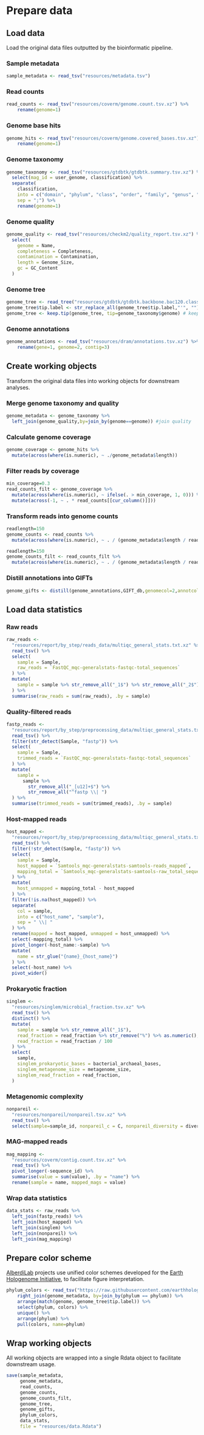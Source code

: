 # Prepare data

## Load data

Load the original data files outputted by the bioinformatic pipeline.

### Sample metadata

```r
sample_metadata <- read_tsv("resources/metadata.tsv")
```

### Read counts

```r
read_counts <- read_tsv("resources/coverm/genome.count.tsv.xz") %>%
    rename(genome=1)
```

### Genome base hits

```r
genome_hits <- read_tsv("resources/coverm/genome.covered_bases.tsv.xz") %>%
    rename(genome=1)
```

### Genome taxonomy

```r
genome_taxonomy <- read_tsv("resources/gtdbtk/gtdbtk.summary.tsv.xz") %>%
  select(mag_id = user_genome, classification) %>%
  separate(
    classification,
    into = c("domain", "phylum", "class", "order", "family", "genus", "species"),
    sep = ";") %>%
    rename(genome=1)
```

### Genome quality

```r
genome_quality <- read_tsv("resources/checkm2/quality_report.tsv.xz") %>%
  select(
    genome = Name, 
    completeness = Completeness, 
    contamination = Contamination,
    length = Genome_Size, 
    gc = GC_Content
  )
```

### Genome tree

```r
genome_tree <- read_tree("resources/gtdbtk/gtdbtk.backbone.bac120.classify.tree")
genome_tree$tip.label <- str_replace_all(genome_tree$tip.label,"'", "") #remove single quotes in MAG names
genome_tree <- keep.tip(genome_tree, tip=genome_taxonomy$genome) # keep only MAG tips
```

### Genome annotations

```r
genome_annotations <- read_tsv("resources/dram/annotations.tsv.xz") %>%
    rename(gene=1, genome=2, contig=3)
```

## Create working objects

Transform the original data files into working objects for downstream analyses.

### Merge genome taxonomy and quality

```r
genome_metadata <- genome_taxonomy %>%
  left_join(genome_quality,by=join_by(genome==genome)) #join quality
```

### Calculate genome coverage

```r
genome_coverage <- genome_hits %>%
  mutate(across(where(is.numeric), ~ ./genome_metadata$length))
```

### Filter reads by coverage

```r
min_coverage=0.3
read_counts_filt <- genome_coverage %>%
  mutate(across(where(is.numeric), ~ ifelse(. > min_coverage, 1, 0))) %>%
  mutate(across(-1, ~ . * read_counts[[cur_column()]])) 
```

### Transform reads into genome counts

```r
readlength=150
genome_counts <- read_counts %>%
  mutate(across(where(is.numeric), ~ . / (genome_metadata$length / readlength) ))
```

```r
readlength=150
genome_counts_filt <- read_counts_filt %>%
  mutate(across(where(is.numeric), ~ . / (genome_metadata$length / readlength) ))
```

### Distill annotations into GIFTs 

```r
genome_gifts <- distill(genome_annotations,GIFT_db,genomecol=2,annotcol=c(9,10,19), verbosity=F)
```

## Load data statistics

### Raw reads

```r
raw_reads <-
  "resources/report/by_step/reads_data/multiqc_general_stats.txt.xz" %>%
  read_tsv() %>%
  select(
    sample = Sample,
    raw_reads = `FastQC_mqc-generalstats-fastqc-total_sequences`
  ) %>%
  mutate(
    sample = sample %>% str_remove_all("_1$") %>% str_remove_all("_2$")
  ) %>%
  summarise(raw_reads = sum(raw_reads), .by = sample)
```

### Quality-filtered reads

```r
fastp_reads <-
  "resources/report/by_step/preprocessing_data/multiqc_general_stats.txt.xz" %>%
  read_tsv() %>%
  filter(str_detect(Sample, "fastp")) %>%
  select(
    sample = Sample,
    trimmed_reads = `FastQC_mqc-generalstats-fastqc-total_sequences`
  ) %>%
  mutate(
    sample =
      sample %>%
        str_remove_all("_[u12]+$") %>%
        str_remove_all("^fastp \\| ")
  ) %>%
  summarise(trimmed_reads = sum(trimmed_reads), .by = sample)
```

### Host-mapped reads

```r
host_mapped <-
  "resources/report/by_step/preprocessing_data/multiqc_general_stats.txt.xz" %>%
  read_tsv() %>%
  filter(!str_detect(Sample, "fastp")) %>%
  select(
    sample = Sample,
    host_mapped = `Samtools_mqc-generalstats-samtools-reads_mapped`,
    mapping_total = `Samtools_mqc-generalstats-samtools-raw_total_sequences`
  ) %>%
  mutate(
    host_unmapped = mapping_total - host_mapped
  ) %>%
  filter(!is.na(host_mapped)) %>%
  separate(
    col = sample,
    into = c("host_name", "sample"),
    sep = " \\| "
  ) %>%
  rename(mapped = host_mapped, unmapped = host_unmapped) %>%
  select(-mapping_total) %>%
  pivot_longer(-host_name:-sample) %>%
  mutate(
    name = str_glue("{name}_{host_name}")
  ) %>%
  select(-host_name) %>%
  pivot_wider()
```

### Prokaryotic fraction

```r
singlem <-
  "resources/singlem/microbial_fraction.tsv.xz" %>%
  read_tsv() %>%
  distinct() %>%
  mutate(
    sample = sample %>% str_remove_all("_1$"),
    read_fraction = read_fraction %>% str_remove("%") %>% as.numeric(),
    read_fraction = read_fraction / 100
  ) %>%
  select(
    sample,
    singlem_prokaryotic_bases = bacterial_archaeal_bases,
    singlem_metagenome_size = metagenome_size,
    singlem_read_fraction = read_fraction,
  )
```

### Metagenomic complexity

```r
nonpareil <-
  "resources/nonpareil/nonpareil.tsv.xz" %>%
  read_tsv() %>%
  select(sample=sample_id, nonpareil_c = C, nonpareil_diversity = diversity)
```

### MAG-mapped reads

```r
mag_mapping <-
  "resources/coverm/contig.count.tsv.xz" %>%
  read_tsv() %>%
  pivot_longer(-sequence_id) %>%
  summarise(value = sum(value), .by = "name") %>%
  rename(sample = name, mapped_mags = value)
```

### Wrap data statistics

```r
data_stats <- raw_reads %>%
  left_join(fastp_reads) %>%
  left_join(host_mapped) %>%
  left_join(singlem) %>%
  left_join(nonpareil) %>%
  left_join(mag_mapping)
```

## Prepare color scheme

[AlberdiLab](www.alberdilab.dk) projects use unified color schemes developed for the [Earth Hologenome Initiative](www.earthhologenome.org), to facilitate figure interpretation.

```r
phylum_colors <- read_tsv("https://raw.githubusercontent.com/earthhologenome/EHI_taxonomy_colour/main/ehi_phylum_colors.tsv") %>%
    right_join(genome_metadata, by=join_by(phylum == phylum)) %>%
    arrange(match(genome, genome_tree$tip.label)) %>%
    select(phylum, colors) %>% 
    unique() %>%
    arrange(phylum) %>%
    pull(colors, name=phylum)
```

## Wrap working objects

All working objects are wrapped into a single Rdata object to facilitate downstream usage.

```r
save(sample_metadata, 
     genome_metadata, 
     read_counts, 
     genome_counts, 
     genome_counts_filt, 
     genome_tree,
     genome_gifts, 
     phylum_colors,
     data_stats,
     file = "resources/data.Rdata")
```
